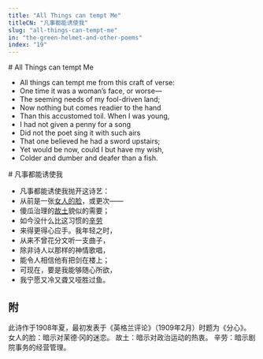```yaml
---
title: "All Things can tempt Me"
titleCN: "凡事都能诱使我"
slug: "all-things-can-tempt-me"
in: "the-green-helmet-and-other-poems"
index: "19"
---
```


<PoemContent>

<PoemSection>
# All Things can tempt Me

- All things can tempt me from this craft of verse:
- One time it was a woman’s face, or worse—
- The seeming needs of my fool-driven land;
- Now nothing but comes readier to the hand
- Than this accustomed toil. When I was young,
- I had not given a penny for a song
- Did not the poet sing it with such airs
- That one believed he had a sword upstairs;
- Yet would be now, could I but have my wish,
- Colder and dumber and deafer than a fish.

</PoemSection>

<PoemSection>
# 凡事都能诱使我 

- 凡事都能诱使我抛开这诗艺：
- 从前是一张[女人的脸](#1)，或更次——
- 傻瓜治理的[故土](#2)貌似的需要；
- 如今没什么比这习惯的[辛劳](#3)
- 来得更得心应手。我年轻之时，
- 从来不曾花分文听一支曲子，
- 除非诗人以那样的神情歌唱，
- 能令人相信他有把剑在楼上；
- 可现在，要是我能够随心所欲，
- 我宁愿又冷又聋又哑胜过鱼。

</PoemSection>

</PoemContent>

<PoemTranslator translator="傅浩"/>

## 附

<PoemAppendix source="叶芝诗集（增订本） 2018 ——">
<PoemFootnote>
此诗作于1908年夏，最初发表于《英格兰评论》（1909年2月）时题为《分心》。
</PoemFootnote>
<PoemFootnote index={1}>
女人的脸：暗示对茉德·冈的迷恋。
</PoemFootnote>
<PoemFootnote index={2}>
故土：暗示对政治运动的热衷。
</PoemFootnote>
<PoemFootnote index={3}>
辛劳：暗示剧院事务的经营管理。
</PoemFootnote>
</PoemAppendix>
